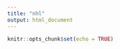---
title: "nhl"
output: html_document
---

```{r setup, include=FALSE}
knitr::opts_chunk$set(echo = TRUE)
```

```{r}

```

